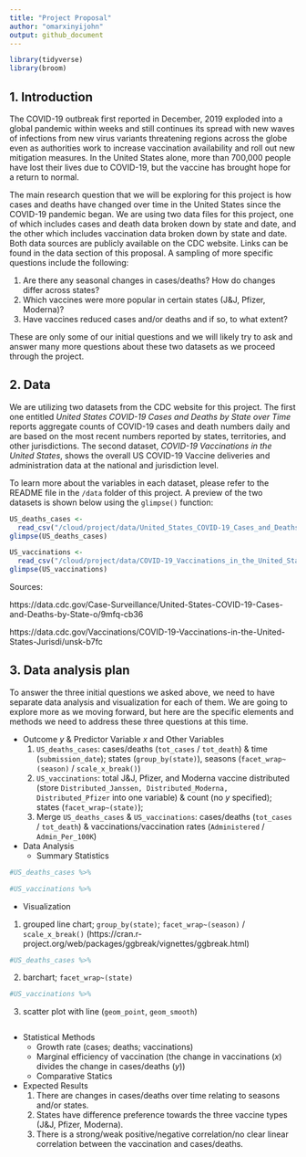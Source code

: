 ```yaml
---
title: "Project Proposal"
author: "omarxinyijohn"
output: github_document
---
```


```r
library(tidyverse)
library(broom)
```

## 1. Introduction

The COVID-19 outbreak first reported in December, 2019 exploded into a global pandemic within weeks and still continues its spread with new waves of infections from new virus variants threatening regions across the globe even as authorities work to increase vaccination availability and roll out new mitigation measures. In the United States alone, more than 700,000 people have lost their lives due to COVID-19, but the vaccine has brought hope for a return to normal. 

The main research question that we will be exploring for this project is how cases and deaths have changed over time in the United States since the COVID-19 pandemic began. We are using two data files for this project, one of which includes cases and death data broken down by state and date, and the other which includes vaccination data broken down by state and date. Both data sources are publicly available on the CDC website. Links can be found in the data section of this proposal. A sampling of more specific questions include the following:

1) Are there any seasonal changes in cases/deaths? How do changes differ across states?
2) Which vaccines were more popular in certain states (J&J, Pfizer, Moderna)?
3) Have vaccines reduced cases and/or deaths and if so, to what extent?

These are only some of our initial questions and we will likely try to ask and answer many more questions about these two datasets as we proceed through the project.

## 2. Data

We are utilizing two datasets from the CDC website for this project. The first one entitled _United States COVID-19 Cases and Deaths by State over Time_ reports aggregate counts of COVID-19 cases and death numbers daily and are based on the most recent numbers reported by states, territories, and other jurisdictions. The second dataset, _COVID-19 Vaccinations in the United States_, shows the overall US COVID-19 Vaccine deliveries and administration data at the national and jurisdiction level.

To learn more about the variables in each dataset, please refer to the README file in the `/data` folder of this project. A preview of the two datasets is shown below using the `glimpse()` function:

```r
US_deaths_cases <- 
  read_csv("/cloud/project/data/United_States_COVID-19_Cases_and_Deaths_by_State_over_Time.csv")
glimpse(US_deaths_cases)
```

```r
US_vaccinations <- 
  read_csv("/cloud/project/data/COVID-19_Vaccinations_in_the_United_States_Jurisdiction.csv")
glimpse(US_vaccinations)
```

Sources:

https://data.cdc.gov/Case-Surveillance/United-States-COVID-19-Cases-and-Deaths-by-State-o/9mfq-cb36

https://data.cdc.gov/Vaccinations/COVID-19-Vaccinations-in-the-United-States-Jurisdi/unsk-b7fc

## 3. Data analysis plan

To answer the three initial questions we asked above, we need to have separate data analysis and visualization for each of them. We are going to explore more as we moving forward, but here are the specific elements and methods we need to address these three questions at this time.

- Outcome _y_ & Predictor Variable _x_ and Other Variables
  1) `US_deaths_cases`: 
  cases/deaths (`tot_cases` / `tot_death`) & time (`submission_date`); states (`group_by(state)`), seasons (`facet_wrap~(season)` / `scale_x_break()`)
  2) `US_vaccinations`: 
  total J&J, Pfizer, and Moderna vaccine distributed (store `Distributed_Janssen, Distributed_Moderna, Distributed_Pfizer` into one variable) & count (no _y_ specified); states (`facet_wrap~(state)`); 
  3) Merge `US_deaths_cases` & `US_vaccinations`: 
  cases/deaths (`tot_cases` / `tot_death`) & vaccinations/vaccination rates (`Administered` / `Admin_Per_100K`)
  
- Data Analysis
  - Summary Statistics
  
```r
#US_deaths_cases %>%

```

    
```r
#US_vaccinations %>%

```
    
  - Visualization
  
1) grouped line chart; `group_by(state)`; `facet_wrap~(season)` / `scale_x_break()` (https://cran.r-project.org/web/packages/ggbreak/vignettes/ggbreak.html)

```r
#US_deaths_cases %>%

```

2) barchart; `facet_wrap~(state)`

```r
#US_vaccinations %>%

```

3) scatter plot with line (`geom_point`, `geom_smooth`)

```r

```

  - Statistical Methods
    - Growth rate (cases; deaths; vaccinations)
    - Marginal efficiency of vaccination (the change in vaccinations (_x_) divides the change in cases/deaths (_y_))
    - Comparative Statics

  - Expected Results
    1) There are changes in cases/deaths over time relating to seasons and/or states.
    2) States have difference preference towards the three vaccine types (J&J, Pfizer, Moderna).
    3) There is a strong/weak positive/negative correlation/no clear linear correlation between the vaccination and cases/deaths.